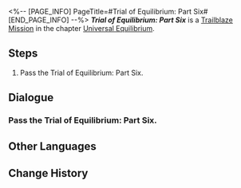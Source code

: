 <%-- [PAGE_INFO]
PageTitle=#Trial of Equilibrium: Part Six#
[END_PAGE_INFO] --%>
{{Stub|Dialogue, characters, and location(s)}}
{{Mission Infobox
|id            = 4020113
|title         = 
|image         = Mission Trial of Equilibrium: Part Six.png
|type          = Trailblaze
|event_name    = 
|chapter       = Universal Equilibrium
|requirements  = 
|summary       = <!--official mission summary from Fate's Atlas-->
|characters    = <!--characters that appear in this mission-->
|startLocation = <!--location as it intially appears on the mission screen-->
|world         = <!--i.e. Penacony-->
|area          = <!--i.e. A Child's Dream-->
|prev          = 
|next          = 
|exp           = 
|credits       = 
|stellarJade   = 
|other         = 
}}
'''''Trial of Equilibrium: Part Six''''' is a [[Trailblaze Mission]] in the chapter [[Universal Equilibrium]].

==Steps==
# Pass the Trial of Equilibrium: Part Six.

<!--
==Gameplay Notes==

--><!--
==Trial Character==

-->
==Dialogue==
{{Stub Dialogue}}
===Pass the Trial of Equilibrium: Part Six.===
{{Mission Description|type=trailblaze|location=<!--to be added-->|The Arbitrator's trial is here once again. You are already well aware of its content, format, pros, and cons, aren't you? Go then. For the sake of Equilibrium...}}
{{Dialogue Start}}
:{{tx}}
{{Dialogue End}}

==Other Languages==
{{Other Languages
|en   = Trial of Equilibrium: Part Six
|zhs  = 「均衡」的试炼•陆
|zht  = 「均衡」的試煉•陸
|ja   = 「均衡」の試練・陸
|ko   = 「균형」의 시련•6
|es   = Prueba del Equilibrio (VI)
|fr   = Épreuve de l'Équilibre &mdash; Sixième partie
|ru   = Испытание Равновесия VI
|th   = บททดสอบแห่งความสมดุล - 6
|vi   = Rèn Luyện Cân Bằng-6
|de   = Prüfung der Balance &ndash; Sechs
|id   = Ujian "Equilibrium" (VI)
|pt   = Prova do Equilíbrio: Parte Seis
}}

==Change History==
{{Change History|1.0}}
